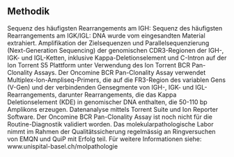 ## Methodik
Sequenz des häufigsten Rearrangements am IGH:
Sequenz des häufigsten Rearrangements am IGK/IGL:
DNA wurde vom eingesandten Material extrahiert. Amplifikation der Zielsequenzen und Parallelsequenzierung (Next-Generation Sequencing) der genomischen CDR3-Regionen der IGH-, IGK- und IGL-Ketten, inklusive Kappa-Deletionselement und C-Intron auf der Ion Torrent S5 Plattform unter Verwendung des Ion Torrent BCR Pan-Clonality Assays. Der Oncomine BCR Pan-Clonality Assay verwendet Multiplex-Ion-Ampliseq-Primers, die auf die FR3-Region des variablen Gens (V-Gen) und der verbindenden Gensegmente von IGH-, IGK- und IGL-Rearrangements, darunter Rearrangements, die das Kappa Deletionselement (KDE) in genomischer DNA enthalten, die 50-110 bp Amplikons erzeugen. Datenanalyse mittels Torrent Suite und Ion Reporter Software.
Der Oncomine BCR Pan-Clonality Assay ist noch nicht für die Routine-Diagnostik validiert worden.
Das molekularpathologische Labor nimmt im Rahmen der Qualitätssicherung regelmässig an Ringversuchen von EMQN und QuiP mit Erfolg teil.
Für weitere Informationen siehe: www.unispital-basel.ch/molpathologie
